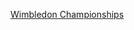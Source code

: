 {{Cat main|1996年温布尔登网球锦标赛}}
{{year by category
| m = 1
| c = 9
| d = 9
| y = 6
| cat = 温布尔登网球锦标赛
| sortkey = 温布尔登网球锦标赛
| parent = 依年份劃分的溫布頓網球錦標賽
| subcat = 1996年英國
}}

[[Category:1996年網球|Wimbledon Championships]]